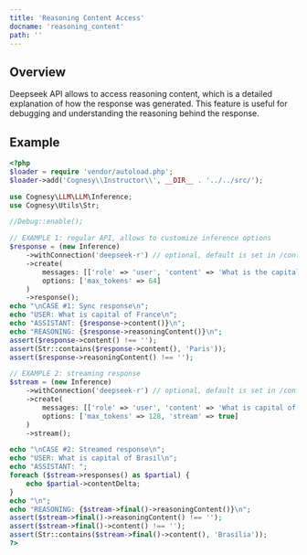 ```yaml
---
title: 'Reasoning Content Access'
docname: 'reasoning_content'
path: ''
---
```


## Overview

Deepseek API allows to access reasoning content, which is a detailed explanation of how the response was generated.
This feature is useful for debugging and understanding the reasoning behind the response.

## Example

```php
<?php
$loader = require 'vendor/autoload.php';
$loader->add('Cognesy\\Instructor\\', __DIR__ . '../../src/');

use Cognesy\LLM\LLM\Inference;
use Cognesy\Utils\Str;

//Debug::enable();

// EXAMPLE 1: regular API, allows to customize inference options
$response = (new Inference)
    ->withConnection('deepseek-r') // optional, default is set in /config/llm.php
    ->create(
        messages: [['role' => 'user', 'content' => 'What is the capital of France. Answer with just a name.']],
        options: ['max_tokens' => 64]
    )
    ->response();
echo "\nCASE #1: Sync response\n";
echo "USER: What is capital of France\n";
echo "ASSISTANT: {$response->content()}\n";
echo "REASONING: {$response->reasoningContent()}\n";
assert($response->content() !== '');
assert(Str::contains($response->content(), 'Paris'));
assert($response->reasoningContent() !== '');

// EXAMPLE 2: streaming response
$stream = (new Inference)
    ->withConnection('deepseek-r') // optional, default is set in /config/llm.php
    ->create(
        messages: [['role' => 'user', 'content' => 'What is capital of Brasil. Answer with just a name.']],
        options: ['max_tokens' => 128, 'stream' => true]
    )
    ->stream();

echo "\nCASE #2: Streamed response\n";
echo "USER: What is capital of Brasil\n";
echo "ASSISTANT: ";
foreach ($stream->responses() as $partial) {
    echo $partial->contentDelta;
}
echo "\n";
echo "REASONING: {$stream->final()->reasoningContent()}\n";
assert($stream->final()->reasoningContent() !== '');
assert($stream->final()->content() !== '');
assert(Str::contains($stream->final()->content(), 'Brasília'));
?>
```
